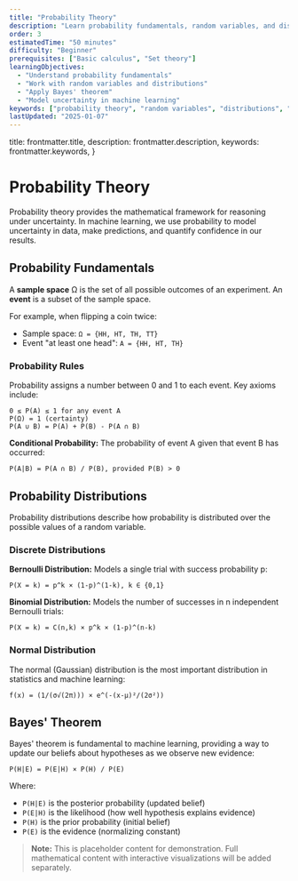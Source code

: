 ```yaml
---
title: "Probability Theory"
description: "Learn probability fundamentals, random variables, and distributions essential for machine learning."
order: 3
estimatedTime: "50 minutes"
difficulty: "Beginner"
prerequisites: ["Basic calculus", "Set theory"]
learningObjectives:
  - "Understand probability fundamentals"
  - "Work with random variables and distributions"
  - "Apply Bayes' theorem"
  - "Model uncertainty in machine learning"
keywords: ["probability theory", "random variables", "distributions", "bayes theorem", "machine learning"]
lastUpdated: "2025-01-07"
---
```


  title: frontmatter.title,
  description: frontmatter.description,
  keywords: frontmatter.keywords,
}

# Probability Theory

Probability theory provides the mathematical framework for reasoning under uncertainty. In machine learning, we use probability to model uncertainty in data, make predictions, and quantify confidence in our results.

## Probability Fundamentals

A **sample space** Ω is the set of all possible outcomes of an experiment. An **event** is a subset of the sample space.

For example, when flipping a coin twice:
- Sample space: `Ω = {HH, HT, TH, TT}`
- Event "at least one head": `A = {HH, HT, TH}`

### Probability Rules

Probability assigns a number between 0 and 1 to each event. Key axioms include:

```
0 ≤ P(A) ≤ 1 for any event A
P(Ω) = 1 (certainty)
P(A ∪ B) = P(A) + P(B) - P(A ∩ B)
```

**Conditional Probability:** The probability of event A given that event B has occurred:

```
P(A|B) = P(A ∩ B) / P(B), provided P(B) > 0
```

## Probability Distributions

Probability distributions describe how probability is distributed over the possible values of a random variable.

### Discrete Distributions

**Bernoulli Distribution:** Models a single trial with success probability p:

```
P(X = k) = p^k × (1-p)^(1-k), k ∈ {0,1}
```

**Binomial Distribution:** Models the number of successes in n independent Bernoulli trials:

```
P(X = k) = C(n,k) × p^k × (1-p)^(n-k)
```

### Normal Distribution

The normal (Gaussian) distribution is the most important distribution in statistics and machine learning:

```
f(x) = (1/(σ√(2π))) × e^(-(x-μ)²/(2σ²))
```

## Bayes' Theorem

Bayes' theorem is fundamental to machine learning, providing a way to update our beliefs about hypotheses as we observe new evidence:

```
P(H|E) = P(E|H) × P(H) / P(E)
```

Where:
- `P(H|E)` is the posterior probability (updated belief)
- `P(E|H)` is the likelihood (how well hypothesis explains evidence)
- `P(H)` is the prior probability (initial belief)
- `P(E)` is the evidence (normalizing constant)

> **Note:** This is placeholder content for demonstration. Full mathematical content with interactive visualizations will be added separately.